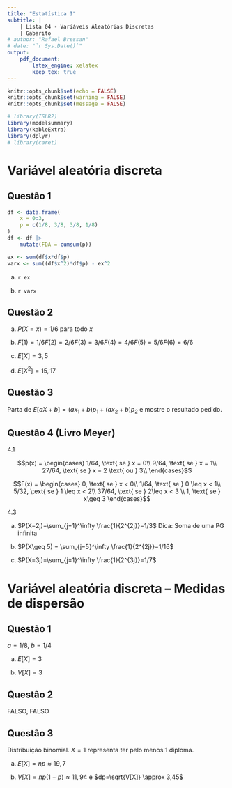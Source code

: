 ```yaml
---
title: "Estatística I"
subtitle: |
    | Lista 04 - Variáveis Aleatórias Discretas
    | Gabarito
# author: "Rafael Bressan"
# date: "`r Sys.Date()`"
output: 
    pdf_document:
        latex_engine: xelatex
        keep_tex: true
---
```


```r
knitr::opts_chunk$set(echo = FALSE)
knitr::opts_chunk$set(warning = FALSE)
knitr::opts_chunk$set(message = FALSE)
```

```r
# library(ISLR2)
library(modelsummary)
library(kableExtra)
library(dplyr)
# library(caret)
```

# Variável aleatória discreta

## Questão 1

```r
df <- data.frame(
    x = 0:3,
    p = c(1/8, 3/8, 3/8, 1/8)
)
df <- df |> 
    mutate(FDA = cumsum(p))

ex <- sum(df$x*df$p)
varx <- sum((df$x^2)*df$p) - ex^2
```

a) `r ex`

b) `r varx`

## Questão 2

a) $P(X=x) = 1/6$ para todo $x$

b) $F(1) = 1/6 F(2) = 2/6 F(3) = 3/6 F(4) = 4/6 F(5) = 5/6 F(6) = 6/6$

c) $E[X] = 3,5$

d) $E[X^2] = 15,17$

## Questão 3

Parta de $E[aX+b] = (ax_1 + b)p_1 + (ax_2 + b)p_2$ e mostre o resultado pedido.

## Questão 4 (Livro Meyer)

4.1

$$p(x) = \begin{cases}
1/64, \text{ se } x = 0\\
9/64, \text{ se } x = 1\\
27/64, \text{ se } x = 2 \text{ ou } 3\\
\end{cases}$$

$$F(x) = \begin{cases}
0, \text{ se } x < 0\\
1/64, \text{ se } 0 \leq x < 1\\
5/32, \text{ se } 1 \leq x < 2\\
37/64, \text{ se } 2\leq x < 3 \\
1, \text{ se } x\geq 3
\end{cases}$$

4.3 

a) $P(X=2j)=\sum_{j=1}^\infty \frac{1}{2^{2j}}=1/3$ Dica: Soma de uma PG infinita

b) $P(X\geq 5) = \sum_{j=5}^\infty \frac{1}{2^{2j}}=1/16$

c) $P(X=3j)=\sum_{j=1}^\infty \frac{1}{2^{3j}}=1/7$


# Variável aleatória discreta – Medidas de dispersão

## Questão 1

$a=1/8$, $b=1/4$

a) $E[X]=3$

b) $V[X]=3$

## Questão 2

FALSO, FALSO

## Questão 3

Distribuição binomial. $X=1$ representa ter pelo menos 1 diploma.

a) $E[X]=np \approx 19,7$

b) $V[X]=np(1-p)\approx 11,94$ e $dp=\sqrt{V[X]} \approx 3,45$